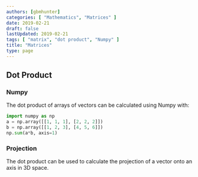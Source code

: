 ```yaml
---
authors: [gbmhunter]
categories: [ "Mathematics", "Matrices" ]
date: 2019-02-21
draft: false
lastUpdated: 2019-02-21
tags: [ "matrix", "dot product", "Numpy" ]
title: "Matrices"
type: page
---
```



<WarningIsNotes />

<h2>Dot Product</h2>

<h3>Numpy</h3>

<p>The dot product of arrays of vectors can be calculated using Numpy with:</p>

```python
import numpy as np
a = np.array([[1, 1, 1], [2, 2, 2]])
b = np.array([[1, 2, 3], [4, 5, 6]])
np.sum(a*b, axis=1)
```

<h3>Projection</h3>

<p>The dot product can be used to calculate the projection of a vector onto an axis in 3D space.</p>
